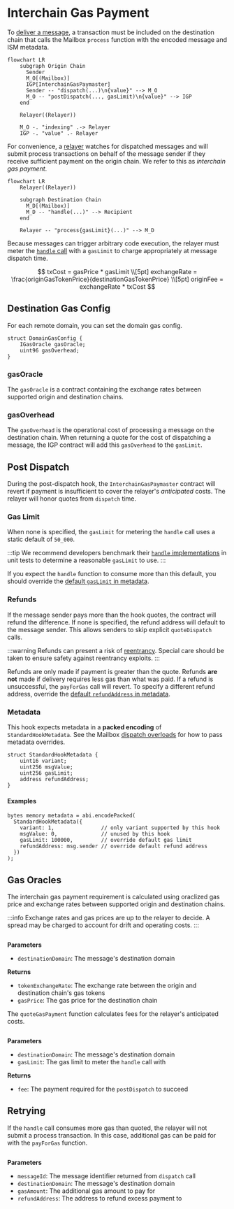 
# Interchain Gas Payment

To [deliver a message](../messaging/receive.mdx), a transaction must be included on the destination chain that calls the Mailbox `process` function with the encoded message and ISM metadata.

```mermaid
flowchart LR
    subgraph Origin Chain
      Sender
      M_O[(Mailbox)]
      IGP[InterchainGasPaymaster]
      Sender -- "dispatch(...)\n{value}" --> M_O
      M_O -- "postDispatch(..., gasLimit)\n{value}" --> IGP
    end

    Relayer((Relayer))

    M_O -. "indexing" .-> Relayer
    IGP -. "value" .- Relayer
```

For convenience, a [relayer](../../operate/relayer/run-relayer.mdx) watches for dispatched messages and will submit process transactions on behalf of the message sender if they receive sufficient payment on the origin chain. We refer to this as *interchain gas payment*.

```mermaid
flowchart LR
    Relayer((Relayer))

    subgraph Destination Chain
      M_D[(Mailbox)]
      M_D -- "handle(...)" --> Recipient
    end

    Relayer -- "process{gasLimit}(...)" --> M_D
```

Because messages can trigger arbitrary code execution, the relayer must meter the [`handle` call](../messaging/receive.mdx#handle) with a `gasLimit` to charge appropriately at message dispatch time.

$$
txCost = gasPrice * gasLimit
\\[5pt]
exchangeRate = \frac{originGasTokenPrice}{destinationGasTokenPrice}
\\[5pt]
originFee = exchangeRate * txCost
$$

## Destination Gas Config

For each remote domain, you can set the domain gas config.

```solidity
struct DomainGasConfig {
    IGasOracle gasOracle;
    uint96 gasOverhead;
}
```

### gasOracle

The `gasOracle` is a contract containing the exchange rates between supported origin and destination chains.

### gasOverhead

The `gasOverhead` is the operational cost of processing a message on the destination chain. When returning a quote for the cost of dispatching a message, the IGP contract will add this `gasOverhead` to the `gasLimit`.

## Post Dispatch

During the post-dispatch hook, the `InterchainGasPaymaster` contract will revert if payment is insufficient to cover the relayer's *anticipated* costs. The relayer will honor quotes from `dispatch` time.

### Gas Limit

When none is specified, the `gasLimit` for metering the `handle` call uses a static default of `50_000`.

:::tip
We recommend developers benchmark their [`handle` implementations](../messaging/receive.mdx#handle) in unit tests to determine a reasonable `gasLimit` to use.
:::

If you expect the `handle` function to consume more than this default, you should override the [default `gasLimit` in metadata](#metadata).

### Refunds

If the message sender pays more than the hook quotes, the contract will refund the difference. If none is specified, the refund address will default to the message sender. This allows senders to skip explicit `quoteDispatch` calls.

:::warning
Refunds can present a risk of [reentrancy](https://www.certik.com/resources/blog/3K7ZUAKpOr1GW75J2i0VHh-what-is-a-reentracy-attack). Special care should be taken to ensure safety against reentrancy exploits.
:::

Refunds are only made if payment is greater than the quote. Refunds **are not** made if delivery requires less gas than what was paid. If a refund is unsuccessful, the `payForGas` call will revert. To specify a different refund address, override the [default `refundAddress` in metadata](#metadata).

### Metadata

This hook expects metadata in a **packed encoding** of `StandardHookMetadata`. See the Mailbox [dispatch overloads](../messaging/send.mdx#overriding-default-hook-metadata) for how to pass metadata overrides.

<Tabs groupId="lang">
<TabItem value="sol" label="Solidity">

```solidity
struct StandardHookMetadata {
    uint16 variant;
    uint256 msgValue;
    uint256 gasLimit;
    address refundAddress;
}
```

#### Examples

```solidity
bytes memory metadata = abi.encodePacked(
  StandardHookMetadata({
    variant: 1,               // only variant supported by this hook
    msgValue: 0,              // unused by this hook
    gasLimit: 100000,         // override default gas limit
    refundAddress: msg.sender // override default refund address
  })
);
```

</TabItem>
</Tabs>

## Gas Oracles

The interchain gas payment requirement is calculated using oraclized gas price and exchange rates between supported origin and destination chains.

:::info
Exchange rates and gas prices are up to the relayer to decide. A spread may be charged to account for drift and operating costs.
:::

<Tabs groupId="lang">
<TabItem value="sol" label="Solidity">

```solidity file=<rootDir>/node_modules/@hyperlane-xyz/core/contracts/hooks/igp/InterchainGasPaymaster.sol#L220-L240
```

**Parameters**

- `destinationDomain`: The message's destination domain

**Returns**
- `tokenExchangeRate`: The exchange rate between the origin and destination chain's gas tokens
- `gasPrice`: The gas price for the destination chain

</TabItem>
</Tabs>

 The `quoteGasPayment` function calculates fees for the relayer's anticipated costs.

<Tabs groupId="lang">
<TabItem value="sol" label="Solidity">

```solidity file=<rootDir>/node_modules/@hyperlane-xyz/core/contracts/hooks/igp/InterchainGasPaymaster.sol#L194-L211
```

**Parameters**
- `destinationDomain`: The message's destination domain
- `gasLimit`: The gas limit to meter the `handle` call with

**Returns**
- `fee`: The payment required for the `postDispatch` to succeed

</TabItem>
</Tabs>

## Retrying

If the `handle` call consumes more gas than quoted, the relayer will not submit a process transaction. In this case, additional gas can be paid for with the `payForGas` function.

<Tabs groupId="lang">
<TabItem value="sol" label="Solidity">

```solidity file=<rootDir>/node_modules/@hyperlane-xyz/core/contracts/interfaces/IInterchainGasPaymaster.sol#L24-L29
```

**Parameters**
- `messageId`: The message identifier returned from `dispatch` call
- `destinationDomain`: The message's destination domain
- `gasAmount`: The additional gas amount to pay for
- `refundAddress`: The address to refund excess payment to

</TabItem>
</Tabs>
